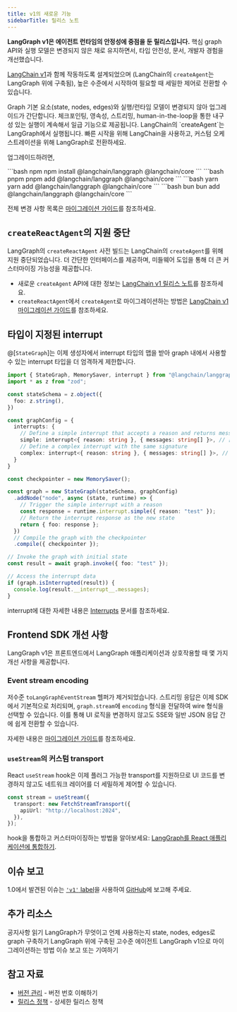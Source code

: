 ```yaml
---
title: v1의 새로운 기능
sidebarTitle: 릴리스 노트
---
```


**LangGraph v1은 에이전트 런타임의 안정성에 중점을 둔 릴리스입니다.** 핵심 graph API와 실행 모델은 변경되지 않은 채로 유지하면서, 타입 안전성, 문서, 개발자 경험을 개선했습니다.

[LangChain v1](/oss/releases/langchain-v1)과 함께 작동하도록 설계되었으며 (LangChain의 `createAgent`는 LangGraph 위에 구축됨), 높은 수준에서 시작하여 필요할 때 세밀한 제어로 전환할 수 있습니다.

<CardGroup cols={1}>
    <Card title="안정적인 핵심 API" icon="diagram-project">
        Graph 기본 요소(state, nodes, edges)와 실행/런타임 모델이 변경되지 않아 업그레이드가 간단합니다.
    </Card>
    <Card title="기본적으로 제공되는 신뢰성" icon="database">
        체크포인팅, 영속성, 스트리밍, human-in-the-loop을 통한 내구성 있는 실행이 계속해서 일급 기능으로 제공됩니다.
    </Card>
    <Card title="LangChain v1과 원활한 통합" icon="link">
        LangChain의 `createAgent`는 LangGraph에서 실행됩니다. 빠른 시작을 위해 LangChain을 사용하고, 커스텀 오케스트레이션을 위해 LangGraph로 전환하세요.
    </Card>
</CardGroup>

업그레이드하려면,

<CodeGroup>
```bash npm
npm install @langchain/langgraph @langchain/core
```
```bash pnpm
pnpm add @langchain/langgraph @langchain/core
```
```bash yarn
yarn add @langchain/langgraph @langchain/core
```
```bash bun
bun add @langchain/langgraph @langchain/core
```
</CodeGroup>

전체 변경 사항 목록은 [마이그레이션 가이드](/oss/migrate/langgraph-v1)를 참조하세요.

## `createReactAgent`의 지원 중단

LangGraph의 `createReactAgent` 사전 빌드는 LangChain의 `createAgent`를 위해 지원 중단되었습니다. 더 간단한 인터페이스를 제공하며, 미들웨어 도입을 통해 더 큰 커스터마이징 가능성을 제공합니다.

* 새로운 `createAgent` API에 대한 정보는 [LangChain v1 릴리스 노트](/oss/releases/langchain-v1#createagent)를 참조하세요.
* `createReactAgent`에서 `createAgent`로 마이그레이션하는 방법은 [LangChain v1 마이그레이션 가이드](/oss/migrate/langchain-v1#createagent)를 참조하세요.

## 타입이 지정된 interrupt

@[`StateGraph`]는 이제 생성자에서 interrupt 타입의 맵을 받아 graph 내에서 사용할 수 있는 interrupt 타입을 더 엄격하게 제한합니다.

```typescript expandable
import { StateGraph, MemorySaver, interrupt } from "@langchain/langgraph";
import * as z from "zod";

const stateSchema = z.object({
  foo: z.string(),
})

const graphConfig = {
  interrupts: {
    // Define a simple interrupt that accepts a reason and returns messages
    simple: interrupt<{ reason: string }, { messages: string[] }>, // [!code highlight]
    // Define a complex interrupt with the same signature
    complex: interrupt<{ reason: string }, { messages: string[] }>, // [!code highlight]
  }
}

const checkpointer = new MemorySaver();

const graph = new StateGraph(stateSchema, graphConfig)
  .addNode("node", async (state, runtime) => {
    // Trigger the simple interrupt with a reason
    const response = runtime.interrupt.simple({ reason: "test" });
    // Return the interrupt response as the new state
    return { foo: response };
  })
  // Compile the graph with the checkpointer
  .compile({ checkpointer });

// Invoke the graph with initial state
const result = await graph.invoke({ foo: "test" });

// Access the interrupt data
if (graph.isInterrupted(result)) {
  console.log(result.__interrupt__.messages);
}
```

interrupt에 대한 자세한 내용은 [Interrupts](/oss/langgraph/interrupts) 문서를 참조하세요.

## Frontend SDK 개선 사항

LangGraph v1은 프론트엔드에서 LangGraph 애플리케이션과 상호작용할 때 몇 가지 개선 사항을 제공합니다.

### Event stream encoding

저수준 `toLangGraphEventStream` 헬퍼가 제거되었습니다. 스트리밍 응답은 이제 SDK에서 기본적으로 처리되며, `graph.stream`에 `encoding` 형식을 전달하여 wire 형식을 선택할 수 있습니다. 이를 통해 UI 로직을 변경하지 않고도 SSE와 일반 JSON 응답 간에 쉽게 전환할 수 있습니다.

자세한 내용은 [마이그레이션 가이드](/oss/migrate/langgraph-v1#stream-encoding)를 참조하세요.

### `useStream`의 커스텀 transport

React `useStream` hook은 이제 플러그 가능한 transport를 지원하므로 UI 코드를 변경하지 않고도 네트워크 레이어를 더 세밀하게 제어할 수 있습니다.

```typescript
const stream = useStream({
  transport: new FetchStreamTransport({
    apiUrl: "http://localhost:2024",
  }),
});
```

hook을 통합하고 커스터마이징하는 방법을 알아보세요: [LangGraph를 React 애플리케이션에 통합하기](/oss/langgraph/ui).

## 이슈 보고

1.0에서 발견된 이슈는 [`'v1'` label](https://github.com/langchain-ai/langgraphjs/issues?q=state%3Aopen%20label%3Av1)을 사용하여 [GitHub](https://github.com/langchain-ai/langgraphjs/issues)에 보고해 주세요.

## 추가 리소스

<CardGroup cols={3}>
    <Card title="LangGraph 1.0" icon="rocket" href="https://blog.langchain.com/langchain-langchain-1-0-alpha-releases/">
        공지사항 읽기
    </Card>
    <Card title="개요" icon="book" href="/oss/langgraph/overview" arrow>
        LangGraph가 무엇이고 언제 사용하는지
    </Card>
    <Card title="Graph API" icon="diagram-project" href="/oss/langgraph/graph-api" arrow>
        state, nodes, edges로 graph 구축하기
    </Card>
    <Card title="LangChain Agents" icon="robot" href="/oss/langchain/agents" arrow>
        LangGraph 위에 구축된 고수준 에이전트
    </Card>
    <Card title="마이그레이션 가이드" icon="arrow-right-arrow-left" href="/oss/migrate/langgraph-v1" arrow>
        LangGraph v1으로 마이그레이션하는 방법
    </Card>
    <Card title="GitHub" icon="github" href="https://github.com/langchain-ai/langgraphjs">
        이슈 보고 또는 기여하기
    </Card>
</CardGroup>

## 참고 자료

- [버전 관리](/oss/versioning) - 버전 번호 이해하기
- [릴리스 정책](/oss/release-policy) - 상세한 릴리스 정책